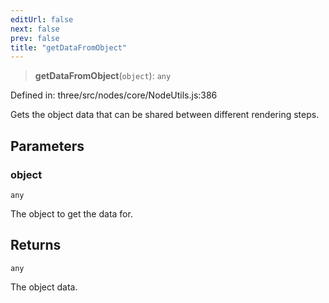 ```yaml
---
editUrl: false
next: false
prev: false
title: "getDataFromObject"
---
```


> **getDataFromObject**(`object`): `any`

Defined in: three/src/nodes/core/NodeUtils.js:386

Gets the object data that can be shared between different rendering steps.

## Parameters

### object

`any`

The object to get the data for.

## Returns

`any`

The object data.
